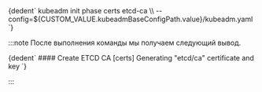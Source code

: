 


<CodeBlock language="bash">
  {dedent`
    kubeadm init phase certs etcd-ca \\
      --config=${CUSTOM_VALUE.kubeadmBaseConfigPath.value}/kubeadm.yaml
  `}
</CodeBlock>

:::note
После выполнения команды мы получаем следующий вывод.

<CodeBlock language="bash">
  {dedent`
    #### Create ETCD CA
    [certs] Generating "etcd/ca" certificate and key
  `}
</CodeBlock>

:::
